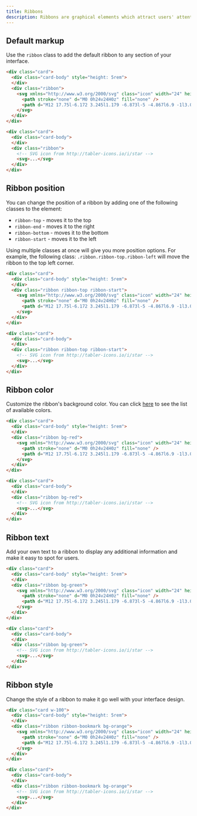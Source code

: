 ```yaml
---
title: Ribbons
description: Ribbons are graphical elements which attract users' attention to a given element of an interface and make it stand out.
---
```


## Default markup

Use the `ribbon` class to add the default ribbon to any section of your interface.

```html example columns={1} centered
<div class="card">
  <div class="card-body" style="height: 5rem">
  </div>
  <div class="ribbon">
    <svg xmlns="http://www.w3.org/2000/svg" class="icon" width="24" height="24" viewBox="0 0 24 24" stroke-width="2" stroke="currentColor" fill="none" stroke-linecap="round" stroke-linejoin="round">
      <path stroke="none" d="M0 0h24v24H0z" fill="none" />
      <path d="M12 17.75l-6.172 3.245l1.179 -6.873l-5 -4.867l6.9 -1l3.086 -6.253l3.086 6.253l6.9 1l-5 4.867l1.179 6.873z" />
    </svg>
  </div>
</div>
```

```html
<div class="card">
  <div class="card-body">
  </div>
  <div class="ribbon">
    <!-- SVG icon from http://tabler-icons.io/i/star -->
    <svg>...</svg>
  </div>
</div>
```

## Ribbon position

You can change the position of a ribbon by adding one of the following classes to the element:

- `ribbon-top` - moves it to the top
- `ribbon-end` - moves it to the right
- `ribbon-bottom` - moves it to the bottom
- `ribbon-start` - moves it to the left

Using multiple classes at once will give you more position options. For example, the following class: `.ribbon.ribbon-top.ribbon-left` will move the ribbon to the top left corner.

```html example columns={1} centered
<div class="card">
  <div class="card-body" style="height: 5rem">
  </div>
  <div class="ribbon ribbon-top ribbon-start">
    <svg xmlns="http://www.w3.org/2000/svg" class="icon" width="24" height="24" viewBox="0 0 24 24" stroke-width="2" stroke="currentColor" fill="none" stroke-linecap="round" stroke-linejoin="round">
      <path stroke="none" d="M0 0h24v24H0z" fill="none" />
      <path d="M12 17.75l-6.172 3.245l1.179 -6.873l-5 -4.867l6.9 -1l3.086 -6.253l3.086 6.253l6.9 1l-5 4.867l1.179 6.873z" />
    </svg>
  </div>
</div>
```

```html
<div class="card">
  <div class="card-body">
  </div>
  <div class="ribbon ribbon-top ribbon-start">
    <!-- SVG icon from http://tabler-icons.io/i/star -->
    <svg>...</svg>
  </div>
</div>
```

## Ribbon color

Customize the ribbon's background color. You can click [here](/docs/ui/colors) to see the list of available colors.

```html example columns={1} centered
<div class="card">
  <div class="card-body" style="height: 5rem">
  </div>
  <div class="ribbon bg-red">
    <svg xmlns="http://www.w3.org/2000/svg" class="icon" width="24" height="24" viewBox="0 0 24 24" stroke-width="2" stroke="currentColor" fill="none" stroke-linecap="round" stroke-linejoin="round">
      <path stroke="none" d="M0 0h24v24H0z" fill="none" />
      <path d="M12 17.75l-6.172 3.245l1.179 -6.873l-5 -4.867l6.9 -1l3.086 -6.253l3.086 6.253l6.9 1l-5 4.867l1.179 6.873z" />
    </svg>
  </div>
</div>
```

```html
<div class="card">
  <div class="card-body">
  </div>
  <div class="ribbon bg-red">
    <!-- SVG icon from http://tabler-icons.io/i/star -->
    <svg>...</svg>
  </div>
</div>
```

## Ribbon text

Add your own text to a ribbon to display any additional information and make it easy to spot for users.

```html example columns={1} centered
<div class="card">
  <div class="card-body" style="height: 5rem">
  </div>
  <div class="ribbon bg-green">
    <svg xmlns="http://www.w3.org/2000/svg" class="icon" width="24" height="24" viewBox="0 0 24 24" stroke-width="2" stroke="currentColor" fill="none" stroke-linecap="round" stroke-linejoin="round">
      <path stroke="none" d="M0 0h24v24H0z" fill="none" />
      <path d="M12 17.75l-6.172 3.245l1.179 -6.873l-5 -4.867l6.9 -1l3.086 -6.253l3.086 6.253l6.9 1l-5 4.867l1.179 6.873z" />
    </svg>
  </div>
</div>
```

```html
<div class="card">
  <div class="card-body">
  </div>
  <div class="ribbon bg-green">
    <!-- SVG icon from http://tabler-icons.io/i/star -->
    <svg>...</svg>
  </div>
</div>
```

## Ribbon style

Change the style of a ribbon to make it go well with your interface design.

```html example columns={1} centered
<div class="card w-100">
  <div class="card-body" style="height: 5rem">
  </div>
  <div class="ribbon ribbon-bookmark bg-orange">
    <svg xmlns="http://www.w3.org/2000/svg" class="icon" width="24" height="24" viewBox="0 0 24 24" stroke-width="2" stroke="currentColor" fill="none" stroke-linecap="round" stroke-linejoin="round">
      <path stroke="none" d="M0 0h24v24H0z" fill="none" />
      <path d="M12 17.75l-6.172 3.245l1.179 -6.873l-5 -4.867l6.9 -1l3.086 -6.253l3.086 6.253l6.9 1l-5 4.867l1.179 6.873z" />
    </svg>
  </div>
</div>
```

```html
<div class="card">
  <div class="card-body">
  </div>
  <div class="ribbon ribbon-bookmark bg-orange">
    <!-- SVG icon from http://tabler-icons.io/i/star -->
    <svg>...</svg>
  </div>
</div>
```
